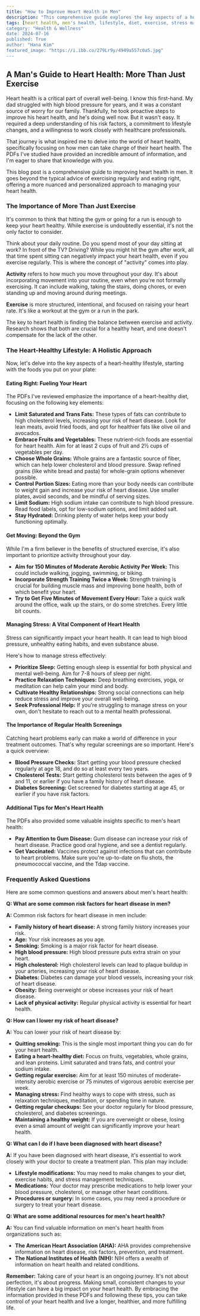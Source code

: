 ```yaml
---
title: "How to Improve Heart Health in Men"
description: "This comprehensive guide explores the key aspects of a heart-healthy lifestyle for men, going beyond exercise to address diet, stress management, activity levels, and regular health screenings. Learn how to lower your risk of heart disease and live a longer, healthier life."
tags: [heart health, men's health, lifestyle, diet, exercise, stress management, health screenings, heart disease, prevention, well-being]
category: "Health & Wellness"
date: 2024-07-16
published: True
author: "Hana Kim"
featured_image: "https://i.ibb.co/279Lr9y/4949a557c0a5.jpg"
---
```


##  A Man's Guide to Heart Health: More Than Just Exercise

Heart health is a critical part of overall well-being. I know this first-hand. My dad struggled with high blood pressure for years, and it was a constant source of worry for our family. Thankfully, he took proactive steps to improve his heart health, and he's doing well now. But it wasn't easy. It required a deep understanding of his risk factors, a commitment to lifestyle changes, and a willingness to work closely with healthcare professionals. 

That journey is what inspired me to delve into the world of heart health, specifically focusing on how men can take charge of their heart health. The PDFs I've studied have provided an incredible amount of information, and I'm eager to share that knowledge with you. 

This blog post is a comprehensive guide to improving heart health in men. It goes beyond the typical advice of exercising regularly and eating right, offering a more nuanced and personalized approach to managing your heart health.

### The Importance of More Than Just Exercise 

It's common to think that hitting the gym or going for a run is enough to keep your heart healthy. While exercise is undoubtedly essential, it's not the only factor to consider.  

Think about your daily routine. Do you spend most of your day sitting at work?  In front of the TV? Driving?  While you might hit the gym after work, all that time spent sitting can negatively impact your heart health, even if you exercise regularly. This is where the concept of "activity" comes into play. 

**Activity** refers to how much you move throughout your day.  It's about incorporating movement into your routine, even when you're not formally exercising.  It can include walking, taking the stairs, doing chores, or even standing up and moving around during meetings.  

**Exercise** is more structured, intentional, and focused on raising your heart rate. It's like a workout at the gym or a run in the park.

The key to heart health is finding the balance between exercise and activity.  Research shows that both are crucial for a healthy heart, and one doesn't compensate for the lack of the other.

### The Heart-Healthy Lifestyle:  A Holistic Approach

Now, let's delve into the key aspects of a heart-healthy lifestyle, starting with the foods you put on your plate:

#### Eating Right: Fueling Your Heart 

The PDFs I've reviewed emphasize the importance of a heart-healthy diet, focusing on the following key elements:

* **Limit Saturated and Trans Fats:**  These types of fats can contribute to high cholesterol levels, increasing your risk of heart disease.  Look for lean meats, avoid fried foods, and opt for healthier fats like olive oil and avocados.
* **Embrace Fruits and Vegetables:**  These nutrient-rich foods are essential for heart health. Aim for at least 2 cups of fruit and 2½ cups of vegetables per day.
* **Choose Whole Grains:**  Whole grains are a fantastic source of fiber, which can help lower cholesterol and blood pressure.  Swap refined grains (like white bread and pasta) for whole-grain options whenever possible.
* **Control Portion Sizes:**  Eating more than your body needs can contribute to weight gain and increase your risk of heart disease.  Use smaller plates, avoid seconds, and be mindful of serving sizes.
* **Limit Sodium:**  High sodium intake can contribute to high blood pressure.  Read food labels, opt for low-sodium options, and limit added salt.
* **Stay Hydrated:**  Drinking plenty of water helps keep your body functioning optimally.

#### Get Moving:  Beyond the Gym 

While I'm a firm believer in the benefits of structured exercise, it's also important to prioritize activity throughout your day. 

* **Aim for 150 Minutes of Moderate Aerobic Activity Per Week:**  This could include walking, jogging, swimming, or biking.
* **Incorporate Strength Training Twice a Week:** Strength training is crucial for building muscle mass and improving bone health, both of which benefit your heart.
* **Try to Get Five Minutes of Movement Every Hour:**  Take a quick walk around the office, walk up the stairs, or do some stretches.  Every little bit counts.

#### Managing Stress:  A Vital Component of Heart Health 

Stress can significantly impact your heart health. It can lead to high blood pressure, unhealthy eating habits, and even substance abuse. 

Here's how to manage stress effectively:

* **Prioritize Sleep:**  Getting enough sleep is essential for both physical and mental well-being. Aim for 7-8 hours of sleep per night.
* **Practice Relaxation Techniques:**  Deep breathing exercises, yoga, or meditation can help calm your mind and body.
* **Cultivate Healthy Relationships:**  Strong social connections can help reduce stress and improve your overall well-being.
* **Seek Professional Help:**  If you're struggling to manage stress on your own, don't hesitate to reach out to a mental health professional. 

####  The Importance of Regular Health Screenings

Catching heart problems early can make a world of difference in your treatment outcomes.  That's why regular screenings are so important.  Here's a quick overview:

* **Blood Pressure Checks:**  Start getting your blood pressure checked regularly at age 18, and do so at least every two years.
* **Cholesterol Tests:**  Start getting cholesterol tests between the ages of 9 and 11, or earlier if you have a family history of heart disease.
* **Diabetes Screening:**  Get screened for diabetes starting at age 45, or earlier if you have risk factors.

#### Additional Tips for Men's Heart Health

The PDFs also provided some valuable insights specific to men's heart health:

* **Pay Attention to Gum Disease:**  Gum disease can increase your risk of heart disease.  Practice good oral hygiene, and see a dentist regularly. 
* **Get Vaccinated:**  Vaccines protect against infections that can contribute to heart problems.  Make sure you're up-to-date on flu shots, the pneumococcal vaccine, and the Tdap vaccine.

### Frequently Asked Questions 

Here are some common questions and answers about men's heart health:

**Q: What are some common risk factors for heart disease in men?**

**A:**  Common risk factors for heart disease in men include:
 * **Family history of heart disease:** A strong family history increases your risk.
 * **Age:**  Your risk increases as you age.
 * **Smoking:**  Smoking is a major risk factor for heart disease.
 * **High blood pressure:**  High blood pressure puts extra strain on your heart.
 * **High cholesterol:**  High cholesterol levels can lead to plaque buildup in your arteries, increasing your risk of heart disease.
 * **Diabetes:**  Diabetes can damage your blood vessels, increasing your risk of heart disease.
 * **Obesity:**  Being overweight or obese increases your risk of heart disease.
 * **Lack of physical activity:**  Regular physical activity is essential for heart health. 

**Q: How can I lower my risk of heart disease?**

**A:** You can lower your risk of heart disease by:
 * **Quitting smoking:**  This is the single most important thing you can do for your heart health.
 * **Eating a heart-healthy diet:**  Focus on fruits, vegetables, whole grains, and lean proteins. Limit saturated and trans fats, and control your sodium intake. 
 * **Getting regular exercise:**  Aim for at least 150 minutes of moderate-intensity aerobic exercise or 75 minutes of vigorous aerobic exercise per week.
 * **Managing stress:**  Find healthy ways to cope with stress, such as relaxation techniques, meditation, or spending time in nature.
 * **Getting regular checkups:**  See your doctor regularly for blood pressure, cholesterol, and diabetes screenings.
 * **Maintaining a healthy weight:**  If you are overweight or obese, losing even a small amount of weight can significantly improve your heart health.

**Q: What can I do if I have been diagnosed with heart disease?**

**A:** If you have been diagnosed with heart disease, it's essential to work closely with your doctor to create a treatment plan. This plan may include:
 * **Lifestyle modifications:**  You may need to make changes to your diet, exercise habits, and stress management techniques.
 * **Medications:** Your doctor may prescribe medications to help lower your blood pressure, cholesterol, or manage other heart conditions. 
 * **Procedures or surgery:** In some cases, you may need a procedure or surgery to treat your heart disease.

**Q: What are some additional resources for men's heart health?**

**A:** You can find valuable information on men's heart health from organizations such as:
 * **The American Heart Association (AHA):**  AHA provides comprehensive information on heart disease, risk factors, prevention, and treatment.
 * **The National Institutes of Health (NIH):** NIH offers a wealth of information on heart health and related conditions.

**Remember:** Taking care of your heart is an ongoing journey.  It's not about perfection, it's about progress.  Making small, consistent changes to your lifestyle can have a big impact on your heart health. By embracing the information provided in these PDFs and following these tips, you can take control of your heart health and live a longer, healthier, and more fulfilling life. 
